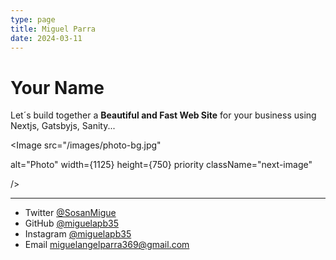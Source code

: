 ```yaml
---
type: page
title: Miguel Parra
date: 2024-03-11
---
```

# Your Name
Let´s build together a **Beautiful and Fast Web Site** for your business 
using Nextjs, Gatsbyjs, Sanity... 


<Image
  src="/images/photo-bg.jpg"
 
  alt="Photo"
  width={1125}
  height={750}
  priority
  className="next-image"
  
/>

---

- Twitter [@SosanMigue](https://twitter.com/SosanMigue)
- GitHub [@miguelapb35](https://github.com/miguelapb35)
- Instagram [@miguelapb35](https://instagram.com/miguelapb35)
- Email miguelangelparra369@gmail.com
